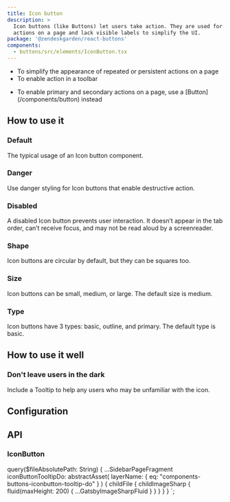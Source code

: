 ```yaml
---
title: Icon button
description: >
  Icon buttons (like Buttons) let users take action. They are used for repeated or persistent
  actions on a page and lack visible labels to simplify the UI.
package: '@zendeskgarden/react-buttons'
components:
  - buttons/src/elements/IconButton.tsx
---
```


<Usage>
  <Use>
    <ul>
      <li>To simplify the appearance of repeated or persistent actions on a page</li>
      <li>To enable action in a toolbar</li>
    </ul>
  </Use>
  <Misuse>
    <ul>
      <li>
        <Markdown>
          To enable primary and secondary actions on a page, use a [Button](/components/button)
          instead
        </Markdown>
      </li>
    </ul>
  </Misuse>
</Usage>

## How to use it

### Default

The typical usage of an Icon button component.


<CodeExample code={IconButtonDefaultCode}>
  <IconButtonDefault />
</CodeExample>

### Danger

Use danger styling for Icon buttons that enable destructive action.


<CodeExample code={IconButtonDangerCode}>
  <IconButtonDanger />
</CodeExample>

### Disabled

A disabled Icon button prevents user interaction. It doesn’t appear in the tab order, can’t receive focus, and may not
be read aloud by a screenreader.


<CodeExample code={IconButtonDisabledCode}>
  <IconButtonDisabled />
</CodeExample>

### Shape

Icon buttons are circular by default, but they can be squares too.


<CodeExample code={IconButtonShapesCode}>
  <IconButtonShapes />
</CodeExample>

### Size

Icon buttons can be small, medium, or large. The default size is medium.


<CodeExample code={IconButtonSizesCode}>
  <IconButtonSizes />
</CodeExample>

### Type

Icon buttons have 3 types: basic, outline, and primary. The default type is basic.


<CodeExample code={IconButtonTypesCode}>
  <IconButtonTypes />
</CodeExample>

## How to use it well

### Don't leave users in the dark

<BestPractice>
  <Do imageSource={props.data.iconButtonTooltipDo.childFile.childImageSharp.fluid} imageIsSquare>
    <p>Include a Tooltip to help any users who may be unfamiliar with the icon.</p>
  </Do>
</BestPractice>

## Configuration

<Configuration reactPackage={props.data.mdx.package} components={props.data.mdx.components} />

## API

### IconButton

<PropSheet components={props.data.mdx.components} componentName="iconButton" />


  query($fileAbsolutePath: String) {
    ...SidebarPageFragment
    iconButtonTooltipDo: abstractAsset(
      layerName: { eq: "components-buttons-iconbutton-tooltip-do" }
    ) {
      childFile {
        childImageSharp {
          fluid(maxHeight: 200) {
            ...GatsbyImageSharpFluid
          }
        }
      }
    }
  }
`;
